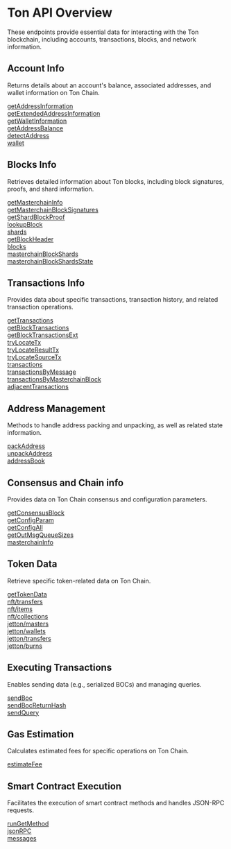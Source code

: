 # Ton API Overview

These endpoints provide essential data for interacting with the Ton blockchain, including accounts, transactions, blocks, and network information.

## Account Info

Returns details about an account's balance, associated addresses, and wallet information on Ton Chain.

[getAddressInformation](/ton-api/accountinfo/getAddressInformation) \
[getExtendedAddressInformation](/ton-api/accountinfo/getExtendedAddressInformation) \
[getWalletInformation](/ton-api/accountinfo/getWalletInformation) \
[getAddressBalance](/ton-api/accountinfo/getAddressBalance) \
[detectAddress](/ton-api/accountinfo/detectAddress) \
[wallet](/ton-api/accountinfo/wallet)

## Blocks Info

Retrieves detailed information about Ton blocks, including block signatures, proofs, and shard information.

[getMasterchainInfo](/ton-api/blocksinfo/getMasterchainInfo) \
[getMasterchainBlockSignatures](/ton-api/blocksinfo/getMasterchainBlockSignatures) \
[getShardBlockProof](/ton-api/blocksinfo/getShardBlockProof) \
[lookupBlock](/ton-api/blocksinfo/lookupBlock) \
[shards](/ton-api/blocksinfo/shards) \
[getBlockHeader](/ton-api/blocksinfo/getBlockHeader) \
[blocks](/ton-api/blocksinfo/blocks) \
[masterchainBlockShards](/ton-api/blocksinfo/masterchainBlockShards) \
[masterchainBlockShardsState](/ton-api/blocksinfo/masterchainBlockShardsState)

## Transactions Info

Provides data about specific transactions, transaction history, and related transaction operations.

[getTransactions](/ton-api/transactionsinfo/getTransactions) \
[getBlockTransactions](/ton-api/transactionsinfo/getBlockTransactions) \
[getBlockTransactionsExt](/ton-api/transactionsinfo/getBlockTransactionsExt) \
[tryLocateTx](/ton-api/transactionsinfo/tryLocateTx) \
[tryLocateResultTx](/ton-api/transactionsinfo/tryLocateResultTx) \
[tryLocateSourceTx](/ton-api/transactionsinfo/tryLocateSourceTx) \
[transactions](/ton-api/transactionsinfo/transactions) \
[transactionsByMessage](/ton-api/transactionsinfo/transactionsByMessage) \
[transactionsByMasterchainBlock](/ton-api/transactionsinfo/transactionsByMasterchainBlock) \
[adjacentTransactions](/ton-api/transactionsinfo/adjacentTransactions)

## Address Management

Methods to handle address packing and unpacking, as well as related state information.

[packAddress](/ton-api/addressmanagement/packAddress) \
[unpackAddress](/ton-api/addressmanagement/unpackAddress) \
[addressBook](/ton-api/addressmanagement/addressBook)

## Consensus and Chain info

Provides data on Ton Chain consensus and configuration parameters.

[getConsensusBlock](/ton-api/consensusandchaininfo/getConsensusBlock) \
[getConfigParam](/ton-api/consensusandchaininfo/getConfigParam) \
[getConfigAll](/ton-api/consensusandchaininfo/getConfigAll) \
[getOutMsgQueueSizes](/ton-api/consensusandchaininfo/getOutMsgQueueSizes) \
[masterchainInfo](/ton-api/consensusandchaininfo/masterchainInfo)

## Token Data

Retrieve specific token-related data on Ton Chain.

[getTokenData](/ton-api/tokendata/getTokenData) \
[nft/transfers](/ton-api/tokendata/nfttransfers) \
[nft/items](/ton-api/tokendata/nftitems) \
[nft/collections](/ton-api/tokendata/nftcollections) \
[jetton/masters](/ton-api/tokendata/jettonmasters) \
[jetton/wallets](/ton-api/tokendata/jettonwallets) \
[jetton/transfers](/ton-api/tokendata/jettontransfers) \
[jetton/burns](/ton-api/tokendata/jettonburns)

## Executing Transactions

Enables sending data (e.g., serialized BOCs) and managing queries.

[sendBoc](/ton-api/executingtransactions/sendBoc) \
[sendBocReturnHash](/ton-api/executingtransactions/sendBocReturnHash) \
[sendQuery](/ton-api/executingtransactions/sendQuery)

## Gas Estimation

Calculates estimated fees for specific operations on Ton Chain.

[estimateFee](/ton-api/gasestimation/estimateFee)

## Smart Contract Execution

Facilitates the execution of smart contract methods and handles JSON-RPC requests.

[runGetMethod](/ton-api/smartcontractexecution/runGetMethod) \
[jsonRPC](/ton-api/smartcontractexecution/jsonRPC) \
[messages](/ton-api/smartcontractexecution/messages)
